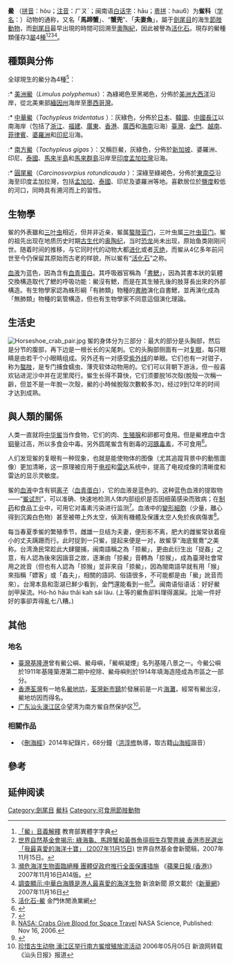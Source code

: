 {{refimprove|time=2014-04-12T07:06:22+00:00}}
{{Automatic Taxobox
| fossil_range = [[三叠纪|三叠纪]]至今，{{fossil_range|244|0|ref=<ref name="McKenzie2015">{{Cite journal|title=Tachypleus syriacus (Woodward)—a sexually dimorphic Cretaceous crown limulid reveals underestimated horseshoe crab divergence times|url=http://link.springer.com/10.1007/s13127-015-0229-3|last=Lamsdell|first=James C.|last2=McKenzie|first2=Scott C.|date=2015-12|journal=Organisms Diversity & Evolution|issue=4|doi=10.1007/s13127-015-0229-3|volume=15|pages=681–693|language=en|issn=1439-6092}}</ref>}}
| image = Limules.jpg
| image_width = 250px
| image_caption = [[美洲鱟|美洲鱟]] ''Limulus polyphemus''
| taxon =Limulidae
| authority=[[Pierre_André_Latreille|Latreille]], 1802
| type_genus=[[美洲鲎属|美洲鲎属]]<br>''Limulus''
| type_genus_authority=[[Linnaeus|Linnaeus]], 1758
| subdivision_ranks = [[属|属]]<ref name="McKenzie2015"/>
| subdivision =
* 未定属 ''[[Incertae_sedis|Incertae sedis]]''
** †[[中鱟屬|中鱟屬]] ''Mesolimulus''
** †[[阿尔巴鲎属|阿尔巴鲎属]] ''Albalimulus''
** †[[奥术鲎属|奥术鲎属]] ''Casterolimulus''
** †[[斯洛文尼亚鲎属|斯洛文尼亚鲎属]] ''Sloveniolimulus''
** †[[塔洛可鲎属|塔洛可鲎属]] ''Tarracolimulus''
** †[[云南鲎属|云南鲎属]] ''Yunnanolimulus''
** †[[奥斯泰诺鲎属|奥斯泰诺鲎属]] ''Ostenolimulus''
** †[[月鲎属|月鲎属]] ''Volanalimulus''
** †[[维克塔鲎属|维克塔鲎属]] ''Victalimulus''
** †属 ''Limulitella''
* [[美洲鲎亚科|美洲鲎亚科]] Limulinae
** †[[圆盾鲎属|圆盾鲎属]] ''Crenatolimulus''
** [[美洲鱟屬|美洲鱟屬]] ''Limulus''
* [[东方鲎亚科|东方鲎亚科]] Tachypleinae
** [[东方鲎属|东方鲎属]] ''Tachypleus''
** [[圓尾鱟屬|圓尾鱟屬]] ''Carcinoscorpius''
}}

'''鱟''' （[[漢語拼音|拼音]]：hòu；[[注音符號|注音]]：ㄏㄡˋ；闽南语[[白话字|白话字]]：hāu；[[粵拼|粵拼]]：hau6）为'''鲎科'''（[[学名|学名]]：{{lang|la|Limulidae}}）动物的通称，又名「'''馬蹄蟹'''」、“'''蟹兜'''”、「'''夫妻魚'''」，屬于[[劍尾目|劍尾目]]的海生[[節肢動物|節肢動物]]，而[[劍尾目|劍尾目]]最早出現的時間可回溯至[[奧陶紀|奧陶紀]]，因此被譽為[[活化石|活化石]]。現存的鱟種類僅存3[[屬|屬]]4[[種|種]]<ref>[http://dict.variants.moe.edu.tw/yitib/frb/frb06028.htm 「鱟」音義解釋] {{Wayback|url=http://dict.variants.moe.edu.tw/yitib/frb/frb06028.htm |date=20130712092531 }}教育部異體字字典</ref><ref>[http://www.wwf.org.hk/chi/pressreleases/20071115.php  世界自然基金會揭示: 綠海龜、馬蹄蟹和黃唇魚徘徊生存警界線 香港市民選出「我最喜愛的海洋十寶」 (2007年11月15日)] {{webarchive|url=https://web.archive.org/web/20080511004746/http://www.wwf.org.hk/chi/pressreleases/20071115.php |date=2008年05月11日 }}世界自然基金會新聞稿，2007年11月15日。</ref><ref>[http://appledaily.atnext.com/template/apple/art_main.cfm?iss_id=20071116&sec_id=4104&subsec_id=11867&art_id=10426143 瀕危海洋生物面臨絕種 團體促政府推行全面保護措施] {{webarchive|url=https://web.archive.org/web/20071118081717/http://www1.appledaily.atnext.com/template/apple/art_main.cfm?iss_id=20071116&sec_id=4104&subsec_id=11867&art_id=10426143 |date=2007-11-18 }}《[[蘋果日報_(香港)|蘋果日報 (香港)]]》2007年11月16日A14版。</ref><ref>[http://news.sina.com.tw/china/xinhuanet/cn/2007-11-16/112112759930.shtml 調查顯示:中華白海豚是港人最喜愛的海洋生物] {{Wayback|url=http://news.sina.com.tw/china/xinhuanet/cn/2007-11-16/112112759930.shtml |date=20160304201809 }}新浪新聞 原文載於《[[新華網|新華網]]》2007年11月16日</ref>。

== 種類與分佈 ==
全球現生的鱟分為4種<ref>[http://www.kinmen-fisheries.tw/set_page.php?set_id=4&sub_id=15 活化石-鱟] {{Wayback|url=http://www.kinmen-fisheries.tw/set_page.php?set_id=4&sub_id=15 |date=20210509070950 }}金門休閒漁業網</ref>：
:* [[美洲鱟|美洲鱟]]（''Limulus polyphemus''）：為綠褐色至黑褐色，分佈於[[美洲|美洲]][[大西洋|大西洋]]沿岸，從北美東部[[緬因州|緬因州]]海岸至[[墨西哥灣|墨西哥灣]]。
:* [[中華鱟|中華鱟]]（''Tachypleus tridentatus'' ）：灰綠色，分佈於[[日本|日本]]、[[韓國|韓國]]、[[中國|中國]][[長江|長江]]以南海岸（包括了[[浙江|浙江]]、[[福建|福建]]、[[廣東|廣東]]、[[香港|香港]]、[[廣西|廣西]]和[[海南|海南]]沿海）[[臺灣|臺灣]]、[[金門|金門]]、[[越南|越南]]、[[菲律賓|菲律賓]]、[[婆羅洲|婆羅洲]]和[[印尼|印尼]]沿海。
:* [[南方鱟|南方鱟]]（''Tachypleus gigas'' ）：又稱巨鱟，灰綠色，分佈於[[新加坡|新加坡]]、婆羅洲、印尼、[[泰國|泰國]]、[[馬來半島|馬來半島]]和[[馬來群島|馬來群島]]沿岸至[[印度|印度]][[孟加拉灣|孟加拉灣]]沿海。
:* [[圓尾鱟|圓尾鱟]]（''Carcinosvorpius rotundicauda'' ）：深綠至綠褐色，分佈於[[東南亞|東南亞]]沿海至印度孟加拉灣，包括[[孟加拉|孟加拉]]、[[泰國|泰國]]、印尼及婆羅洲等地。喜歡居位於[[鹽度|鹽度]]較低的河口，同時具有溯河而上的習性。

== 生物學 ==
鲎的外表雖和[[三叶虫|三叶虫]]相近，但并非近亲，鲎属[[螯肢亚门|螯肢亚门]]，三叶虫属[[三叶虫亚门|三叶虫亚门]]。鲎的祖先出现在地质历史时期[[古生代|古生代]]的[[奥陶纪|奥陶纪]]，当时[[恐龙|恐龙]]尚未出现，原始鱼类刚刚问世。随着时间的推移，与它同时代的动物大都[[进化|进化]]或者[[灭绝|灭绝]]，而鲎从4亿多年前问世至今仍保留其原始而古老的样貌，所以鲎有“[[活化石|活化石]]”之称。

[[血液|血液]]为蓝色，因為含有[[血青蛋白|血青蛋白]]。其呼吸器官稱為「[[書鰓|書鰓]]」，因為其書本狀的氣體交換構造取代了鰓的呼吸功能：鱟沒有鰓，而是在其生殖孔後的肢芽長出來的外部構造。有生物學家認為蛛形綱「有肺類」物種的[[書肺|書肺]]演化自書鰓，並再演化成為「無肺類」物種的氣管構造，但也有生物學家不同意這個演化理論。

== 生活史 ==
[[File:Horseshoe_crab_pair.jpg|thumb]]
鲎的身体分为三部分：最大的部分是头胸部，然后是分节的腹部，再下边是一根长长的尖尾刺。它的头胸部侧面有一对[[复眼|复眼]]，每只眼睛是由若干个小眼睛组成。另外还有一对感受[[紫外线|紫外线]]的单眼。它们也有一对钳子，称为[[螯肢|螯肢]]，是专门捕食蠕虫、薄壳软体动物用的。它们可以背朝下游泳，但一般喜欢钻进泥沙中并在泥里爬行。鲎生长得不算快，它们须要脱16次殼(脫殼一次稱一齡，但並不是一年脫一次殼，鱟的小時候脫殼次數較多次)，经过9到12年的时间才达到成熟。

== 與人類的關係 ==
人类一直就将[[中华鲎|中华鲎]]当作食物，它们的肉、[[生殖腺|生殖腺]]和卵都可食用。但是鱟裡血中含[[铜|铜]]量过高，所以多食会中毒。另外圆尾鲎含有剧毒的[[河豚毒素|河豚毒素]]，不可食用<ref>{{Cite web |title=中华鲎和圆尾鲎的区别 - 养殖技术 - 第一农经网 |url=http://net.1nongjing.com/201507/104922.html |accessdate=2021-03-01 |work=net.1nongjing.com |archive-date=2021-05-09 |archive-url=https://web.archive.org/web/20210509070914/http://net.1nongjing.com/201507/104922.html |dead-url=no }}</ref>。

人们发现鲎的复眼有一种{{tsl|en|Lateral inhibition|侧抑制}}现象，也就是能使物体的图像（尤其追蹤背景中的動態圖像）更加清晰，这一原理被应用于[[电视|电视]]和[[雷达|雷达]]系统中，提高了电视成像的清晰度和雷达的显示灵敏度。{{请求来源}}

鲎的[[血液|血液]]中含有铜[[离子|离子]]（[[血青蛋白|血青蛋白]]），它的血液是蓝色的。这种蓝色血液的提取物——“[[鲎试剂|鲎试剂]]”，可以准确、快速地检测人体内部组织是否因细菌感染而致病；在[[制药|制药]]和食品工业中，可用它对毒素污染进行监测<ref>{{Cite web |title=鱟的藍色血液　救了無數人類性命 |url=http://www.appledaily.com.tw/realtimenews/article/new/20141220/527585/ |date=2014-12-20 |work=即時新聞中心 |publisher=蘋果日報 |access-date=2015-03-17 |archive-date=2017-10-02 |archive-url=https://web.archive.org/web/20171002070631/http://www.appledaily.com.tw/realtimenews/article/new/20141220/527585 |dead-url=no }}</ref>。血液中的[[變形細胞|變形細胞]]（少量，離心得到沉澱白色物）甚至被帶上外太空，偵測有機體及保護太空人免於疾病傷害<ref>[https://science.nasa.gov/science-news/science-at-nasa/2006/16nov_locad NASA: Crabs Give Blood for Space Travel] {{Wayback|url=https://science.nasa.gov/science-news/science-at-nasa/2006/16nov_locad |date=20210509070925 }} NASA Science, Published: Nov 16, 2006.</ref>。

每当春夏季鲎的繁殖季节，雌雄一旦结为夫妻，便形影不离，肥大的雌鲎常驮着瘦小的丈夫蹒跚而行。此时捉到一只鲎，提起来便是一对，故鲎享“海底鴛鴦”之美称。台湾漁民常趁此大肆獵捕，闽南語稱之為「掠鱟」，更由此衍生出「捉姦」之意，有人認為後來因諧音之故，逐漸由「掠鱟」音轉為「掠猴」，成為臺灣社會常用之訛音（但也有人認為「掠猴」並非來自「掠鱟」，因為閩南語早就有用「猴」來指稱「嫖客」或「姦夫」，相關的語詞、俗語很多，不可能都是由「鱟」訛音而來）。台灣本島和澎湖已鮮少看到，金門還能看到一些<ref>{{Cite web |title=金門休閒漁業網_活化石-鱟 |url=http://www.kinmen-fisheries.tw/set_page.php?set_id=4&sub_id=15 |accessdate=2021-03-01 |work=www.kinmen-fisheries.tw |archive-date=2021-05-09 |archive-url=https://web.archive.org/web/20210509070950/http://www.kinmen-fisheries.tw/set_page.php?set_id=4&sub_id=15 |dead-url=no }}</ref>。闽南语俗语话：好好鱟刣甲屎流。Hó-hó hāu thâi kah sái lâu. (上等的鱟魚卻料理得漏屎。比喻一件好好的事卻弄得亂七八糟。)　

== 其他 ==
=== 地名 ===
* [[臺灣|臺灣]][[基隆港|基隆港]]曾有鱟公嶼、鱟母嶼，「鱟嶼凝煙」名列基隆八景之一。今鱟公嶼於1911年基隆築港第二期中挖除、鱟母嶼則於1914年填海造陸成為市區之一部分。
* [[香港|香港]][[荃灣|荃灣]]有一地名[[鱟地坊|鱟地坊]]，[[荃灣新市鎮|荃灣新市鎮]]於發展前是一片[[海灘|海灘]]，經常有鱟出沒，鱟地坊因而得名。
* [[广东|广东]][[汕头|汕头]][[濠江区|濠江区]]企望湾为南方鲎自然保护区<ref>[http://news.sina.com.cn/s/2006-05-05/12508851344s.shtml 珍惜古生动物 濠江区举行南方鲎增殖放流活动] {{Wayback|url=http://news.sina.com.cn/s/2006-05-05/12508851344s.shtml |date=20210509070933 }}2006年05月05日 新浪网转载《汕头日报》报道</ref>。

=== 相關作品 ===
* 《[[刪海經|刪海經]]》2014年紀錄片，68分鐘（[[洪淳修|洪淳修]]執導，取古籍[[山海經|山海經]]諧音）

== 參考 ==
{{commons|Category:Limulus polyphemus}}{{wikt|鱟}}
{{reflist}}
{{Taxonbar|from=Q1329239}}

== 延伸阅读 ==
{{Wikisource further reading}}

[[Category:劍尾目|Category:劍尾目]]
[[Category:鱟科|]]
[[Category:可食用節肢動物|Category:可食用節肢動物]]